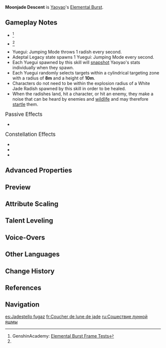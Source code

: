 {{Talent Infobox
|image         = Talent Moonjade Descent.png
|character     = Yaoyao
|type          = Elemental Burst
|info          = At the enjoinment of a certain adeptus, Yuegui's full potential can be unleashed in an emergency, dealing Dendro DMG to nearby opponents and entering an (in some sense) unsurpassed Adeptal Legacy state.<br /><br />'''Adeptal Legacy'''<ul><li>White Jade Radishes generated will be changed to heal and deal DMG according to this skill. Explosions will heal all nearby party members, and the Dendro DMG that they deal will be viewed as Elemental Burst DMG instead.</li><li>Summons "Yuegui: Jumping Mode" at intervals until their limit has been reached. The behavior of this version of Yuegui is the same as that of "Yuegui: Throwing Mode" in the Elemental Skill, Raphanus Sky Cluster. A maximum of 3 Yuegui: Jumping Mode can exist at any one time.</li><li>Yaoyao's [[Movement SPD]] is increased by 15%.</li><li>Yaoyao's {{Color|[[Dendro RES]]}} will be increased.</li></ul><br />The Adeptal Legacy state will end once Yaoyao is off-field, and all remaining Yuegui: Jumping Mode will be cleared once this state ends.
|CD            = 20s
|energyCost    = 80
|Duration      = 5s
|scale_att1    = ATK
|scale_att2    = Max HP
|utility1      = Healing
|utility2      = Movement SPD
|utility3      = Dendro RES Increase
|utility4      = Requires Staying on Field
}}
{{Description|"Eh? Which one of these is actually Yuegui, you ask? Aren't they all Yuegui?"}}
'''Moonjade Descent''' is [[Yaoyao]]'s [[Elemental Burst]].

==Gameplay Notes==
* {{TalentNote|energy frame|7}}<ref name="Genshin Academy burst info sheet">GenshinAcademy: [https://docs.google.com/spreadsheets/d/1iLUT8Tafwih3RZbNlA59w6-x5NQdgPvsMc86b7W92DQ/edit#gid=0 Elemental Burst Frame Tests]</ref>
* {{TalentNote|cooldown frame|1}}<ref name="Genshin Academy burst info sheet" />
* Yuegui: Jumping Mode throws 1 radish every second.
* Adeptal Legacy state spawns 1 Yuegui: Jumping Mode every second.
* Each Yuegui spawned by this skill will [[snapshot]] Yaoyao's stats individually when they spawn.
* Each Yuegui randomly selects targets within a cylindrical targeting zone with a radius of '''8m''' and a height of '''10m'''.
* Characters do not need to be within the explosion radius of a White Jade Radish spawned by this skill in order to be healed.
* When the radishes land, hit a character, or hit an enemy, they make a noise that can be heard by enemies and [[wildlife]] and may therefore [[startle]] them.

;<big>Passive Effects</big>
* {{TalentNote|ascension|1|Starscatter|character=Yaoyao|talent=Moonjade Descent}}

;<big>Constellation Effects</big>
* {{TalentNote|constellation|2|Innocent}}
* {{TalentNote|constellation|4|Winsome}}
* {{TalentNote|constellation|5|Compassionate}}

==Advanced Properties==
{{Advanced Properties
|title   = Skill DMG
|gu      = 1U
|icdtag  = none
|poise   = 50
|impulse = 3

|title2   = Adeptal Legacy White Jade Radish DMG
|gu2      = 1U
|icdtag2  = Elemental Burst
|icdtype2 = 1.5s
|poise2   = 15
|impulse2 = 2
}}

==Preview==
{{Preview
|file1=Moonjade Descent Preview
|caption1= 
}}

==Attribute Scaling==
{{Talent Scaling
|talentType=Elemental Burst
|levels=13
|order=skilldmg,adeptallegacywhitejaderadishdmg,adeptallegacywhitejaderadishhealing,dendroresbonus,adeptallegacyduration,cd,energycost
|titles=Skill DMG (%),Adeptal Legacy White Jade Radish DMG (%),Adeptal Legacy White Jade Radish Healing,Dendro RES Bonus,Adeptal Legacy Duration,CD,Energy Cost
|skilldmg_1=114.56
|skilldmg_2=123.15
|skilldmg_3=131.74
|skilldmg_4=143.2
|skilldmg_5=151.79
|skilldmg_6=160.38
|skilldmg_7=171.84
|skilldmg_8=183.3
|skilldmg_9=194.75
|skilldmg_10=206.21
|skilldmg_11=217.66
|skilldmg_12=229.12
|skilldmg_13=243.44
|adeptallegacywhitejaderadishdmg_1=72.16
|adeptallegacywhitejaderadishdmg_2=77.57
|adeptallegacywhitejaderadishdmg_3=82.98
|adeptallegacywhitejaderadishdmg_4=90.2
|adeptallegacywhitejaderadishdmg_5=95.61
|adeptallegacywhitejaderadishdmg_6=101.02
|adeptallegacywhitejaderadishdmg_7=108.24
|adeptallegacywhitejaderadishdmg_8=115.46
|adeptallegacywhitejaderadishdmg_9=122.67
|adeptallegacywhitejaderadishdmg_10=129.89
|adeptallegacywhitejaderadishdmg_11=137.1
|adeptallegacywhitejaderadishdmg_12=144.32
|adeptallegacywhitejaderadishdmg_13=153.34
|adeptallegacywhitejaderadishhealing_1=2.02% Max HP+194.21231
|adeptallegacywhitejaderadishhealing_2=2.17% Max HP+213.63625
|adeptallegacywhitejaderadishhealing_3=2.32% Max HP+234.67883
|adeptallegacywhitejaderadishhealing_4=2.52% Max HP+257.3401
|adeptallegacywhitejaderadishhealing_5=2.67% Max HP+281.62
|adeptallegacywhitejaderadishhealing_6=2.82% Max HP+307.5186
|adeptallegacywhitejaderadishhealing_7=3.03% Max HP+335.0358
|adeptallegacywhitejaderadishhealing_8=3.23% Max HP+364.1717
|adeptallegacywhitejaderadishhealing_9=3.43% Max HP+394.92627
|adeptallegacywhitejaderadishhealing_10=3.63% Max HP+427.29947
|adeptallegacywhitejaderadishhealing_11=3.83% Max HP+461.29135
|adeptallegacywhitejaderadishhealing_12=4.03% Max HP+496.9019
|adeptallegacywhitejaderadishhealing_13=4.29% Max HP+534.1311
|dendroresbonus=50%
|adeptallegacyduration=5s
|cd=20s
|energycost=80
}}

==Talent Leveling==
{{Talent Upgrade|Yaoyao}}

==Voice-Overs==
{{Talent VO}}

==Other Languages==
{{Other Languages
|en      = Moonjade Descent
|zhs     = 玉颗珊珊月中落
|zhs_rm  = Yùkē Shānshān Yuè-zhōng Luò
|zht     = 玉顆珊珊月中落
|zht_rm  = Yùkē Shānshān Yuè-zhōng Luò
|zh_tl   = Jade Orbs Fall with a Cling-Clang in the Middle of the Month
|ja      = 玉颗珊々月中落
|ja_rm   = Gyokka Sansan Gecchuu Raku
|ja_tl   = Jade Orbs Fall with a Cling-Clang in the Middle of the Month {{Sino|ja}}
|ko      = 달빛 아래 떨어지는 옥구슬
|ko_tl   = Jade Marbles Falling Below the Moonlight
|es      = Jadestello fugaz
|es_tl   = Fleeting Jadeburst
|fr      = Coucher de lune de jade
|fr_tl   = Jade Moonset
|ru      = Сошествие лунной яшмы
|ru_tl   = Moon Jasper's Descent
|th      = Moonjade Descent
|vi      = Mặt Trăng Giáng Ngọc
|vi_tl   = 
|de      = Kaninchen-Regen im Mondschein
|de_tl   = Rabbit Rain Under Moonlight
|id      = Moonjade Descent
|pt      = Descida da Lua de Jade
|pt_tl   = 
|tr      = Ay Yeşiminin İnişi
|tr_tl   = 
|it      = Cascata di giada lunare
|it_tl   = Waterfall of Lunar Jade
}}

==Change History==
{{Change History|3.4}}

==References==
{{Reflist}}

==Navigation==
{{Talent Navbox|Yaoyao}}

[[es:Jadestello fugaz]]
[[fr:Coucher de lune de jade]]
[[ru:Сошествие лунной яшмы]]